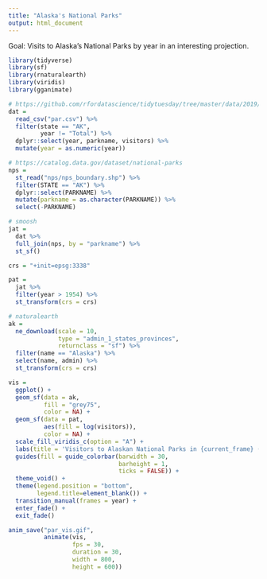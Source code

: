 ```yaml
---
title: "Alaska's National Parks"
output: html_document
---
```


Goal: Visits to Alaska's National Parks by year in an interesting projection.

```r

library(tidyverse)
library(sf)
library(rnaturalearth)
library(viridis)
library(gganimate)

```

```r

# https://github.com/rfordatascience/tidytuesday/tree/master/data/2019/2019-09-17
dat = 
  read_csv("par.csv") %>% 
  filter(state == "AK",
         year != "Total") %>% 
  dplyr::select(year, parkname, visitors) %>% 
  mutate(year = as.numeric(year))

# https://catalog.data.gov/dataset/national-parks
nps = 
  st_read("nps/nps_boundary.shp") %>% 
  filter(STATE == "AK") %>% 
  dplyr::select(PARKNAME) %>% 
  mutate(parkname = as.character(PARKNAME)) %>% 
  select(-PARKNAME)

# smoosh
jat = 
  dat %>% 
  full_join(nps, by = "parkname") %>% 
  st_sf()

crs = "+init=epsg:3338"

pat = 
  jat %>% 
  filter(year > 1954) %>% 
  st_transform(crs = crs)

# naturalearth
ak = 
  ne_download(scale = 10, 
              type = "admin_1_states_provinces",
              returnclass = "sf") %>% 
  filter(name == "Alaska") %>% 
  select(name, admin) %>% 
  st_transform(crs = crs)

```

```r

vis = 
  ggplot() +
  geom_sf(data = ak,
          fill = "grey75",
          color = NA) +
  geom_sf(data = pat,
          aes(fill = log(visitors)),
          color = NA) +
  scale_fill_viridis_c(option = "A") +
  labs(title = 'Visitors to Alaskan National Parks in {current_frame} (Natural Log)') +
  guides(fill = guide_colorbar(barwidth = 30,
                               barheight = 1,
                               ticks = FALSE)) +
  theme_void() +
  theme(legend.position = "bottom",
        legend.title=element_blank()) +
  transition_manual(frames = year) +
  enter_fade() +
  exit_fade()

anim_save("par_vis.gif", 
          animate(vis,
                  fps = 30,
                  duration = 30,
                  width = 800,
                  height = 600))

```



